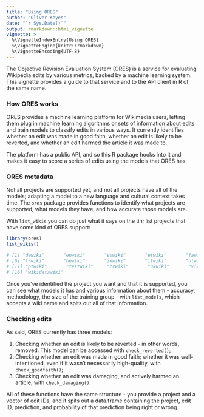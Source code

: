 ```yaml
---
title: "Using ORES"
author: "Oliver Keyes"
date: "`r Sys.Date()`"
output: rmarkdown::html_vignette
vignette: >
  %\VignetteIndexEntry{Using ORES}
  %\VignetteEngine{knitr::rmarkdown}
  %\VignetteEncoding{UTF-8}
---
```


The Objective Revision Evaluation System (ORES) is a service for evaluating Wikipedia edits by various metrics, backed by a machine learning system. This vignette provides a guide to that service and to the API client in R of the same name.

### How ORES works
ORES provides a machine learning platform for Wikimedia users, letting them plug in machine learning algorithms or sets of information about edits and train models to classify edits in various ways. It currently identifies whether an edit was made in good faith, whether an edit is likely to be reverted, and whether an edit harmed the article it was made to.

The platform has a public API, and so this R package hooks into it and makes it easy to score a series of edits using the models that ORES has.

### ORES metadata
Not all projects are supported yet, and not all projects have all of the models; adapting a model to a new language and cultural context takes time. The `ores` package provides functions to identify what projects are supported, what models they have, and how accurate those models are.

With `list_wikis` you can do just what it says on the tin; list projects that have some kind of ORES support:

```r
library(ores)
list_wikis()

# [1] "dewiki"       "enwiki"       "eswiki"       "etwiki"       "fawiki"      
# [6] "frwiki"       "hewiki"       "idwiki"       "itwiki"       "nlwiki"      
# [11] "ptwiki"       "testwiki"     "trwiki"       "ukwiki"       "viwiki"      
# [16] "wikidatawiki"
```

Once you've identified the project you want and that it is supported, you can see what models it has and various information about them - accuracy, methodology, the size of the training group - with `list_models`, which accepts a wiki name and spits out all of that information.

### Checking edits

As said, ORES currently has three models:

1. Checking whether an edit is likely to be reverted - in other words, removed. This model can be accessed with `check_reverted()`;
2. Checking whether an edit was made in good faith; whether it was well-intentioned, even if it wasn't necessarily high-quality, with `check_goodfaith()`;
3. Checking whether an edit was damaging, and actively harmed an article, with `check_damaging()`.

All of these functions have the same structure - you provide a project and a vector of edit IDs, and it spits out a data.frame containing the project, edit ID, prediction, and probability of that prediction being right or wrong.